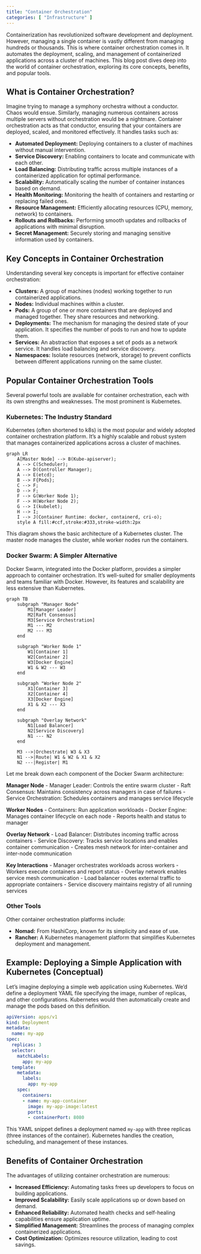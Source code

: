 ```yaml
---
title: "Container Orchestration"
categories: [ "Infrastructure" ]
---
```


Containerization has revolutionized software development and deployment. However, managing a single container is vastly different from managing hundreds or thousands. This is where container orchestration comes in. It automates the deployment, scaling, and management of containerized applications across a cluster of machines. This blog post dives deep into the world of container orchestration, exploring its core concepts, benefits, and popular tools.

## What is Container Orchestration?

Imagine trying to manage a symphony orchestra without a conductor. Chaos would ensue. Similarly, managing numerous containers across multiple servers without orchestration would be a nightmare. Container orchestration acts as that conductor, ensuring that your containers are deployed, scaled, and monitored effectively. It handles tasks such as:

-   **Automated Deployment:** Deploying containers to a cluster of machines without manual intervention.
-   **Service Discovery:** Enabling containers to locate and communicate with each other.
-   **Load Balancing:** Distributing traffic across multiple instances of a containerized application for optimal performance.
-   **Scalability:** Automatically scaling the number of container instances based on demand.
-   **Health Monitoring:** Monitoring the health of containers and restarting or replacing failed ones.
-   **Resource Management:** Efficiently allocating resources (CPU, memory, network) to containers.
-   **Rollouts and Rollbacks:** Performing smooth updates and rollbacks of applications with minimal disruption.
-   **Secret Management:** Securely storing and managing sensitive information used by containers.

## Key Concepts in Container Orchestration

Understanding several key concepts is important for effective container orchestration:

-   **Clusters:** A group of machines (nodes) working together to run containerized applications.
-   **Nodes:** Individual machines within a cluster.
-   **Pods:** A group of one or more containers that are deployed and managed together. They share resources and networking.
-   **Deployments:** The mechanism for managing the desired state of your application. It specifies the number of pods to run and how to update them.
-   **Services:** An abstraction that exposes a set of pods as a network service. It handles load balancing and service discovery.
-   **Namespaces:** Isolate resources (network, storage) to prevent conflicts between different applications running on the same cluster.

## Popular Container Orchestration Tools

Several powerful tools are available for container orchestration, each with its own strengths and weaknesses. The most prominent is Kubernetes.

### Kubernetes: The Industry Standard

Kubernetes (often shortened to k8s) is the most popular and widely adopted container orchestration platform. It's a highly scalable and robust system that manages containerized applications across a cluster of machines.

```mermaid
graph LR
    A[Master Node] --> B(Kube-apiserver);
    A --> C(Scheduler);
    A --> D(Controller Manager);
    A --> E(etcd);
    B --> F{Pods};
    C --> F;
    D --> F;
    F --> G(Worker Node 1);
    F --> H(Worker Node 2);
    G --> I(kubelet);
    H --> I;
    I --> J(Container Runtime: docker, containerd, cri-o);
    style A fill:#ccf,stroke:#333,stroke-width:2px
```

This diagram shows the basic architecture of a Kubernetes cluster. The master node manages the cluster, while worker nodes run the containers.

### Docker Swarm: A Simpler Alternative

Docker Swarm, integrated into the Docker platform, provides a simpler approach to container orchestration. It's well-suited for smaller deployments and teams familiar with Docker. However, its features and scalability are less extensive than Kubernetes.

```mermaid
graph TB
    subgraph "Manager Node"
        M1[Manager Leader]
        M2[Raft Consensus]
        M3[Service Orchestration]
        M1 --- M2
        M2 --- M3
    end

    subgraph "Worker Node 1"
        W1[Container 1]
        W2[Container 2]
        W3[Docker Engine]
        W1 & W2 --- W3
    end

    subgraph "Worker Node 2"
        X1[Container 3]
        X2[Container 4]
        X3[Docker Engine]
        X1 & X2 --- X3
    end

    subgraph "Overlay Network"
        N1[Load Balancer]
        N2[Service Discovery]
        N1 --- N2
    end

    M3 -->|Orchestrate| W3 & X3
    N1 -->|Route| W1 & W2 & X1 & X2
    N2 ---|Register| M1

```

Let me break down each component of the Docker Swarm architecture:

**Manager Node** - Manager Leader: Controls the entire swarm cluster - Raft Consensus: Maintains consistency across managers in case of failures - Service Orchestration: Schedules containers and manages service lifecycle

**Worker Nodes** - Containers: Run application workloads - Docker Engine: Manages container lifecycle on each node - Reports health and status to manager

**Overlay Network** - Load Balancer: Distributes incoming traffic across containers - Service Discovery: Tracks service locations and enables container communication - Creates mesh network for inter-container and inter-node communication

**Key Interactions** - Manager orchestrates workloads across workers - Workers execute containers and report status - Overlay network enables service mesh communication - Load balancer routes external traffic to appropriate containers - Service discovery maintains registry of all running services

### Other Tools

Other container orchestration platforms include:

-   **Nomad:** From HashiCorp, known for its simplicity and ease of use.
-   **Rancher:** A Kubernetes management platform that simplifies Kubernetes deployment and management.

## Example: Deploying a Simple Application with Kubernetes (Conceptual)

Let's imagine deploying a simple web application using Kubernetes. We'd define a deployment YAML file specifying the image, number of replicas, and other configurations. Kubernetes would then automatically create and manage the pods based on this definition.

``` yaml
apiVersion: apps/v1
kind: Deployment
metadata:
  name: my-app
spec:
  replicas: 3
  selector:
    matchLabels:
      app: my-app
  template:
    metadata:
      labels:
        app: my-app
    spec:
      containers:
      - name: my-app-container
        image: my-app-image:latest
        ports:
        - containerPort: 8080
```

This YAML snippet defines a deployment named `my-app` with three replicas (three instances of the container). Kubernetes handles the creation, scheduling, and management of these instances.

## Benefits of Container Orchestration

The advantages of utilizing container orchestration are numerous:

-   **Increased Efficiency:** Automating tasks frees up developers to focus on building applications.
-   **Improved Scalability:** Easily scale applications up or down based on demand.
-   **Enhanced Reliability:** Automated health checks and self-healing capabilities ensure application uptime.
-   **Simplified Management:** Streamlines the process of managing complex containerized applications.
-   **Cost Optimization:** Optimizes resource utilization, leading to cost savings.